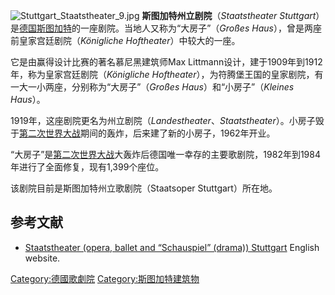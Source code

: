 [[File:Stuttgart_Staatstheater_9.jpg|thumb]]
'''斯图加特州立剧院'''（''Staatstheater Stuttgart''）是[[德国|德国]][[斯图加特|斯图加特]]的一座剧院。当地人又称为“大房子”（''Großes Haus''），曾是两座前皇家宫廷剧院（''Königliche Hoftheater''）中较大的一座。 

它是由赢得设计比赛的著名慕尼黑建筑师Max Littmann设计，建于1909年到1912年，称为皇家宫廷剧院（''Königliche Hoftheater''），为符腾堡王国的皇家剧院，有一大一小两座，分别称为“大房子”（''Großes Haus''）和“小房子”（''Kleines Haus''）。 

1919年，这座剧院更名为州立剧院（''Landestheater''、''Staatstheater''）。小房子毁于[[第二次世界大战|第二次世界大战]]期间的轰炸，后来建了新的小房子，1962年开业。 

“大房子”是[[第二次世界大战|第二次世界大战]]大轰炸后德国唯一幸存的主要歌剧院，1982年到1984年进行了全面修复，现有1,399个座位。

该剧院目前是斯图加特州立歌剧院（Staatsoper Stuttgart）所在地。

==参考文献==
* {{de icon}} [http://www.staatstheater.stuttgart.de/allgemein/english/start.htm Staatstheater (opera, ballet and “Schauspiel” (drama)) Stuttgart] English website.

{{coord|48|46|48.61|N|9|11|05.89|E|type:landmark_region:DE-BW_source:dewiki|display=title}}

{{Authority control}}
[[Category:德國歌劇院|Category:德國歌劇院]]
[[Category:斯图加特建筑物|Category:斯图加特建筑物]]